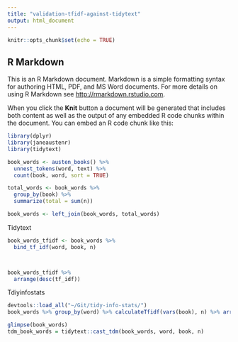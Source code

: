 ```yaml
---
title: "validation-tfidf-against-tidytext"
output: html_document
---
```


```r
knitr::opts_chunk$set(echo = TRUE)
```

## R Markdown

This is an R Markdown document. Markdown is a simple formatting syntax for authoring HTML, PDF, and MS Word documents. For more details on using R Markdown see <http://rmarkdown.rstudio.com>.

When you click the **Knit** button a document will be generated that includes both content as well as the output of any embedded R code chunks within the document. You can embed an R code chunk like this:

```r
library(dplyr)
library(janeaustenr)
library(tidytext)

book_words <- austen_books() %>%
  unnest_tokens(word, text) %>%
  count(book, word, sort = TRUE)

total_words <- book_words %>% 
  group_by(book) %>% 
  summarize(total = sum(n))

book_words <- left_join(book_words, total_words)
```
Tidytext
```r
book_words_tfidf <- book_words %>%
  bind_tf_idf(word, book, n)



book_words_tfidf %>%
  arrange(desc(tf_idf))
```
Tdiyinfostats
```r
devtools::load_all("~/Git/tidy-info-stats/")
book_words %>% group_by(word) %>% calculateTfidf(vars(book), n) %>% arrange(desc(length_normalised_tfidf))
```
```r
glimpse(book_words)
tdm_book_words = tidytext::cast_tdm(book_words, word, book, n)
```
